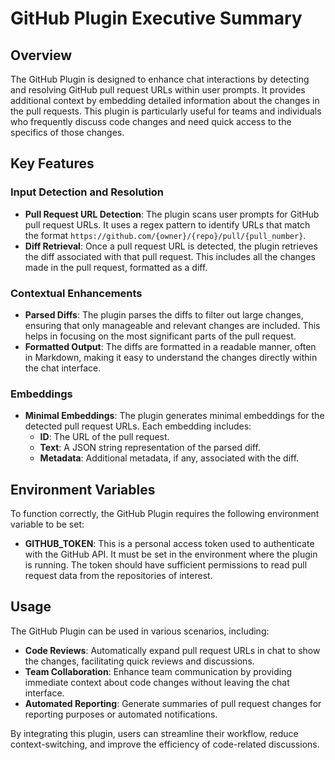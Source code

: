 # GitHub Plugin Executive Summary

## Overview

The GitHub Plugin is designed to enhance chat interactions by detecting and resolving GitHub pull request URLs within user prompts. It provides additional context by embedding detailed information about the changes in the pull requests. This plugin is particularly useful for teams and individuals who frequently discuss code changes and need quick access to the specifics of those changes.

## Key Features

### Input Detection and Resolution

- **Pull Request URL Detection**: The plugin scans user prompts for GitHub pull request URLs. It uses a regex pattern to identify URLs that match the format `https://github.com/{owner}/{repo}/pull/{pull_number}`.
- **Diff Retrieval**: Once a pull request URL is detected, the plugin retrieves the diff associated with that pull request. This includes all the changes made in the pull request, formatted as a diff.

### Contextual Enhancements

- **Parsed Diffs**: The plugin parses the diffs to filter out large changes, ensuring that only manageable and relevant changes are included. This helps in focusing on the most significant parts of the pull request.
- **Formatted Output**: The diffs are formatted in a readable manner, often in Markdown, making it easy to understand the changes directly within the chat interface.

### Embeddings

- **Minimal Embeddings**: The plugin generates minimal embeddings for the detected pull request URLs. Each embedding includes:
  - **ID**: The URL of the pull request.
  - **Text**: A JSON string representation of the parsed diff.
  - **Metadata**: Additional metadata, if any, associated with the diff.

## Environment Variables

To function correctly, the GitHub Plugin requires the following environment variable to be set:

- **GITHUB_TOKEN**: This is a personal access token used to authenticate with the GitHub API. It must be set in the environment where the plugin is running. The token should have sufficient permissions to read pull request data from the repositories of interest.

## Usage

The GitHub Plugin can be used in various scenarios, including:

- **Code Reviews**: Automatically expand pull request URLs in chat to show the changes, facilitating quick reviews and discussions.
- **Team Collaboration**: Enhance team communication by providing immediate context about code changes without leaving the chat interface.
- **Automated Reporting**: Generate summaries of pull request changes for reporting purposes or automated notifications.

By integrating this plugin, users can streamline their workflow, reduce context-switching, and improve the efficiency of code-related discussions.